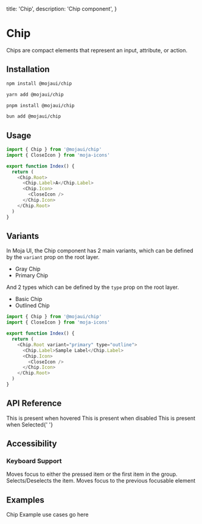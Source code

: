   title: 'Chip',
  description: 'Chip component',
}

# Chip

Chips are compact elements that represent an input, attribute, or action.

## Installation

<CodeGroup>

```bash {{ title: 'npm' }}
npm install @mojaui/chip
```

```bash {{ title: 'yarn' }}
yarn add @mojaui/chip
```

```bash {{ title: 'pnpm' }}
pnpm install @mojaui/chip
```

```bash {{ title: 'bun' }}
bun add @mojaui/chip
```

</CodeGroup>

## Usage

```js
import { Chip } from '@mojaui/chip'
import { CloseIcon } from 'moja-icons'

export function Index() {
  return (
    <Chip.Root>
      <Chip.Label>A</Chip.Label>
      <Chip.Icon>
        <CloseIcon />
      </Chip.Icon>
    </Chip.Root>
  )
}
```

## Variants

In Moja UI, the Chip component has 2 main variants, which can be defined by the <code>variant</code> prop on the root layer.

- Gray Chip
- Primary Chip

And 2 types which can be defined by the <code>type</code> prop on the root layer.

- Basic Chip
- Outlined Chip

```js
import { Chip } from '@mojaui/chip'
import { CloseIcon } from 'moja-icons'

export function Index() {
  return (
    <Chip.Root variant="primary" type="outline">
      <Chip.Label>Sample Label</Chip.Label>
      <Chip.Icon>
        <CloseIcon />
      </Chip.Icon>
    </Chip.Root>
  )
}
```

## API Reference

<Properties>
  <Property name="variant" type="gray | primary"></Property>
  <Property name="type" type="basic | outline"></Property>
  <Property name="disabled" type="boolean"></Property>
  <Property name="[data-hover]">This is present when hovered</Property>
  <Property name="[data-disabled]">This is present when disabled</Property>
  <Property name="[data-selected]">This is present when Selected</Property>{' '}
</Properties>

## Accessibility

### Keyboard Support

<Properties>
  <Property name="Tab">
    Moves focus to either the pressed item or the first item in the group.
  </Property>
  <Property name="Space | Enter">Selects/Deselects the item.</Property>
  <Property name="Shift + Tab">
    Moves focus to the previous focusable element
  </Property>
</Properties>

## Examples

<Note>Chip Example use cases go here</Note>
